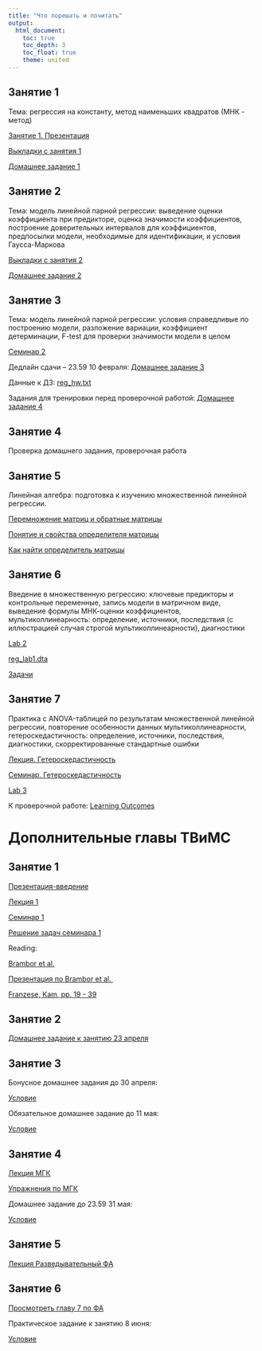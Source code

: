 ```yaml
---
title: "Что порешать и почитать"
output: 
  html_document:
    toc: true
    toc_depth: 3
    toc_float: true
    theme: united
---
```


## Занятие 1 
 

Тема: регрессия на константу, метод наименьших квадратов (МНК - метод)

<a href="tvims2_reg_lecture1.pdf" title=>Занятие 1. Презентация</a>

<a href="tvims2_lecture1_notes.pdf" title=>Выкладки с занятия 1</a>
 
<a href="tvims2_reg_hw1.pdf" title=>Домашнее задание 1</a>
 
## Занятие 2
 
Тема: модель линейной парной регрессии: выведение оценки коэффициента при предикторе, оценка значимости коэффициентов, построение доверительных интервалов для коэффициентов, предпосылки модели, необходимые для идентификации, и условия Гаусса-Маркова
 
<a href="tvims2_lecture2_notes_.pdf" title=>Выкладки с занятия 2</a>
 
<a href="tvims2_reg_hw2.pdf" title=>Домашнее задание 2</a>

## Занятие 3
 
Тема: модель линейной парной регрессии: условия справедливые по построению модели, разложение вариации, коэффициент детерминации, F-test для проверки значимости модели в целом

<a href="tvims2_seminar2_2021.pdf" title=>Семинар 2</a>
 
Дедлайн сдачи -- 23.59 10 февраля: 
<a href="tvims2_hw3_2021.pdf" title=>Домашнее задание 3</a>

Данные к ДЗ: 
<a href="reg_hw.txt" title=>reg_hw.txt</a>

Задания для тренировки перед проверочной работой:
<a href="tvims2_hw4.pdf" title=>Домашнее задание 4</a>

## Занятие 4 

Проверка домашнего задания, проверочная работа 

## Занятие 5

Линейная алгебра: подготовка к изучению множественной линейной регрессии. 

<a href="https://www.youtube.com/watch?v=FX4C-JpTFgY&list=PLE7DDD91010BC51F8&index=4" title=>Перемножение матриц и обратные матрицы</a>

<a href="https://www.youtube.com/watch?v=srxexLishgY&list=PLE7DDD91010BC51F8&index=19" title=>Понятие и свойства определителя матрицы</a>

<a href="https://www.youtube.com/watch?v=23LLB9mNJvc&list=PLE7DDD91010BC51F8&index=20" title=>Как найти определитель матрицы</a>

## Занятие 6

Введение в множественную регрессию: ключевые предикторы и контрольные переменные, запись модели в матричном виде, выведение формулы МНК-оценки коэффициентов, мультиколлинеарность: определение, источники, последствия (с иллюстрацией случая строгой мультиколлинеарности), диагностики 

<a href="tvims2_reg_lab2.R" title=>Lab 2</a>

<a href="reg_lab1.dta" title=>reg_lab1.dta</a>

<a href="tvims2_seminar.pdf" title=>Задачи</a>
 
## Занятие 7

Практика с ANOVA-таблицей по результатам множественной линейной регрессии, повторение особенности данных мультиколлинеарности, гетероскедастичность: определение, источники, последствия, диагностики, скорректированные стандартные ошибки 

<a href="tvims2_heteroskedasticity_lecture.pdf" title=>Лекция. Гетероскедастичность</a>

<a href="tvims2_het_seminar.pdf" title=>Семинар. Гетероскедастичность</a>

<a href="tvims2_reg_lab3.R" title=>Lab 3</a>

К проверочной работе:
<a href="tvims2_LO.pdf" title=>Learning Outcomes</a>

# Дополнительные главы ТВиМС

## Занятие 1

<a href="tvims3_intro.pdf" title=>Презентация-введение</a>

<a href="tvims3_lecture1.pdf" title=>Лекция 1</a>

<a href="tvims3_seminar1 (2).pdf" title=>Семинар 1</a>

<a href="tvims3_solution1.pdf" title=>Решение задач семинара 1</a>

Reading: 

<a href="Brambor_Clark_Golder.pdf" title=> Brambor et al.</a>

<a href="presentation_Brambor et al..pdf" title=> Презентация по Brambor et al. </a>

<a href="Franzese, Kam.pdf" title=> Franzese, Kam, pp. 19 - 39 </a>

## Занятие 2

<a href="tvims3_hw2.pdf" title=>Домашнее задание к занятию 23 апреля</a>

## Занятие 3

Бонусное домашнее задания до 30 апреля: 

<a href="tvims3_hw_optional_2021.pdf" title=>Условие</a>

Обязательное домашнее задание до 11 мая:

<a href="tvims3_hw1.pdf" title=>Условие</a>


## Занятие 4

<a href="tvims3_lecture2.pdf" title=>Лекция МГК</a>

<a href="tvims3_PCA_practice.pdf" title=>Упражнения по МГК</a>

Домашнее задание до 23.59 31 мая: 

<a href="tvims3_hw_PCA.pdf" title=>Условие</a>

## Занятие 5

<a href="tvims3_lecture3.pdf" title=>Лекция Разведывательный ФА</a>

## Занятие 6

<a href="Bartholomew et al..pdf" title=>Просмотреть главу 7 по ФА</a>

Практическое задание к занятию 8 июня: 

<a href="tvims3_practice_EFA.pdf" title=>Условие</a>





